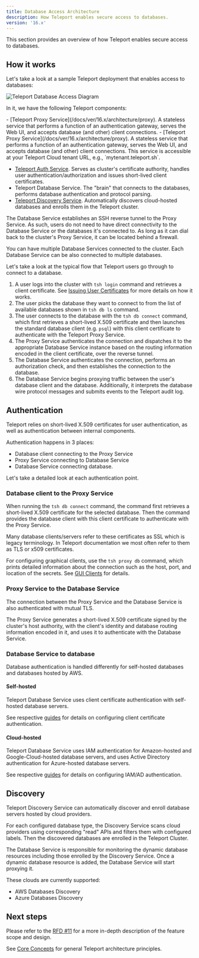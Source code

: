 ```yaml
---
title: Database Access Architecture
description: How Teleport enables secure access to databases.
version: '16.x'
---
```


This section provides an overview of how Teleport enables secure access to
databases.

## How it works

Let's take a look at a sample Teleport deployment that enables access to
databases:

![Teleport Database Access Diagram](../../../../../assets/architecture-4d02926a75.svg)

In it, we have the following Teleport components:

<Tabs>
  <Tab title="Self-Hosted">
    - [Teleport Proxy Service](/docs/ver/16.x/architecture/proxy). A stateless service
      that performs a function of an authentication gateway, serves the Web UI, and
      accepts database (and other) client connections.
  </Tab>

  <Tab title="Teleport Enterprise Cloud">
    - [Teleport Proxy Service](/docs/ver/16.x/architecture/proxy). A stateless service that performs
      a function of an authentication gateway, serves the Web UI, and accepts
      database (and other) client connections. This service is accessible at your
      Teleport Cloud tenant URL, e.g., `mytenant.teleport.sh`.
  </Tab>
</Tabs>

- [Teleport Auth Service](/docs/ver/16.x/architecture/authentication). Serves as
  cluster's certificate authority, handles user authentication/authorization
  and issues short-lived client certificates.
- Teleport Database Service. The "brain" that connects to the databases,
  performs database authentication and protocol parsing.
- [Teleport Discovery Service](#discovery). Automatically discovers
  cloud-hosted databases and enrolls them in the Teleport cluster.

The Database Service establishes an SSH reverse tunnel to the Proxy Service. As
such, users do not need to have direct connectivity to the Database Service or
the databases it's connected to. As long as it can dial back to the cluster's
Proxy Service, it can be located behind a firewall.

<Tip>
  You can have multiple Database Services connected to the cluster. Each
  Database Service can be also connected to multiple databases.
</Tip>

Let's take a look at the typical flow that Teleport users go through to
connect to a database.

1. A user logs into the cluster with `tsh login` command and retrieves
   a client certificate. See [Issuing User Certificates](/docs/ver/16.x/architecture/authentication)
   for more details on how it works.
2. The user picks the database they want to connect to from the list of available
   databases shown in `tsh db ls` command.
3. The user connects to the database with the `tsh db connect` command, which
   first retrieves a short-lived X.509 certificate and then launches the
   standard database client (e.g. `psql`) with this client certificate to
   authenticate with the Teleport Proxy Service.
4. The Proxy Service authenticates the connection and dispatches it to the
   appropriate Database Service instance based on the routing information
   encoded in the client certificate, over the reverse tunnel.
5. The Database Service authenticates the connection, performs an authorization
   check, and then establishes the connection to the database.
6. The Database Service begins proxying traffic between the user's database
   client and the database. Additionally, it interprets the database wire
   protocol messages and submits events to the Teleport audit log.

## Authentication

Teleport relies on short-lived X.509 certificates for user authentication, as
well as authentication between internal components.

Authentication happens in 3 places:

- Database client connecting to the Proxy Service
- Proxy Service connecting to Database Service
- Database Service connecting database.

Let's take a detailed look at each authentication point.

### Database client to the Proxy Service

When running the `tsh db connect` command, the command first retrieves a
short-lived X.509 certificate for the selected database. Then the command
provides the database client with this client certificate to authenticate with
the Proxy Service.

<Note>
  Many database clients/servers refer to these certificates as SSL which is
  legacy terminology. In Teleport documentation we most often refer to them as
  TLS or x509 certificates.
</Note>

For configuring graphical clients, use the `tsh proxy db` command, which prints
detailed information about the connection such as the host, port, and location
of the secrets. See [GUI Clients](/docs/ver/16.x/connect-your-client/gui-clients) for details.

### Proxy Service to the Database Service

The connection between the Proxy Service and the Database Service is also
authenticated with mutual TLS.

The Proxy Service generates a short-lived X.509 certificate signed by the
cluster's host authority, with the client's identity and database routing
information encoded in it, and uses it to authenticate with the Database Service.

### Database Service to database

Database authentication is handled differently for self-hosted databases and
databases hosted by AWS.

#### Self-hosted

Teleport Database Service uses client certificate authentication with self-hosted
database servers.

See respective [guides](/docs/ver/16.x/database-access/guides) for details on configuring client
certificate authentication.

#### Cloud-hosted

Teleport Database Service uses IAM authentication for Amazon-hosted and
Google-Cloud-hosted database servers, and uses Active Directory authentication
for Azure-hosted database servers.

See respective [guides](/docs/ver/16.x/database-access/guides) for details on configuring IAM/AD
authentication.

## Discovery

Teleport Discovery Service can automatically discover and enroll database
servers hosted by cloud providers.

For each configured database type, the Discovery Service scans cloud providers
using corresponding "read" APIs and filters them with configured labels. Then
the discovered databases are enrolled in the Teleport Cluster.

The Database Service is responsible for monitoring the dynamic database
resources including those enrolled by the Discovery Service. Once a dynamic
database resource is added, the Database Service will start proxying it.

These clouds are currently supported:

- AWS Databases Discovery
- Azure Databases Discovery

## Next steps

Please refer to the [RFD #11](https://github.com/gravitational/teleport/blob/master/rfd/0011-database-access.md)
for a more in-depth description of the feature scope and design.

See [Core Concepts](/docs/ver/16.x/core-concepts) for general Teleport
architecture principles.
